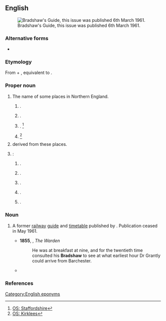 ==English==
{{wp}}
[[File:DSCF0640 Bradshaw&#039;s Guide, 6th March 1961.jpg|thumb|Bradshaw's Guide, this issue was  published 6th March 1961.]]

===Alternative forms===
* {{sense|surname}} {{alter|en|Brayshaw}}

===Etymology===
From {{inh|en|ang|brād}} + {{m|ang|sceaga||thicket}}, equivalent to {{com|en|broad|shaw}}.

===Proper noun===
{{en-proper noun}}

# The name of some places in Northern England.
## {{place|en|village|metbor/Bolton|co/Greater Manchester}} {{q|[[OS]] grid ref SD7312}}.
## {{place|en|village|metbor/Calderdale|co/West Yorkshire}} {{q|OS grid ref SE0830}}.
## {{place|en|hamlet|par/Longsdon|dist/Staffordshire Moorlands|co/Staffordshire}} {{q|OS grid ref SJ9455}}. <ref>[https://getoutside.ordnancesurvey.co.uk/local/bradshaw-staffordshire-moorlands OS: Staffordshire]</ref>
## {{place|en|hamlet|metbor/Kirklees|co/West Yorkshire}} {{q|OS grid ref SE0514}} <ref>[https://getoutside.ordnancesurvey.co.uk/local/bradshaw-kirklees OS: Kirklees]</ref>
# {{surname|en|[[habitational]]|from=Old English}} derived from these places.
# {{place|en|number of places|c/USA}}:
## {{place|en|unincorporated community|co/Baltimore County|s/Maryland}}.
## {{place|en|village|co/York County|s/Nebraska}}.
## {{place|en|unincorporated community|co/Montgomery County|and|co/Roanoke County|s/Virginia}}.
## {{place|en|unincorporated community|co/Logan County|s/West Virginia}}.
## {{place|en|town|co/McDowell County|s/West Virginia}}.

===Noun===
{{en-noun}}

# {{lb|en|British|rail}} A former [[railway]] [[guide]] and [[timetable]] published by {{w|George Bradshaw}}. Publication ceased in May 1961.
#* '''1855''', {{w|Anthony Trollope}}, ''The Warden''
#*: He was at breakfast at nine, and for the twentieth time consulted his '''Bradshaw''' to see at what earliest hour Dr Grantly could arrive from Barchester.
#* {{quote-journal|en|year=1939|month=June|title=Railway Literature: Bradshaw's Guide|journal=Railway Magazine|page=465|text=The "5th Mo. (May) 1939" issue of ''Bradshaw's Railway Shipping, and Hotel Guide for Great Britain and Ireland'' appears in a cream cover printed in blue and gold, and a prefatory note explains that, as 1939 is being celebrated as the centenary year of '''''Bradshaw''''', it is intended to adopt this livery from now until the September issue inclusive. For October, the centenary month, '''''Bradshaw''''' will be published in a gold cover printed in red and blue.}}

===References===
<references/>

[[Category:English eponyms]]